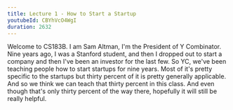 ```yaml
---
title: Lecture 1 - How to Start a Startup
youtubeId: CBYhVcO4WgI
duration: 2632
---
```


Welcome to CS183B. I am Sam Altman, I'm the President of Y Combinator. Nine years ago, I was a Stanford student, and then I dropped out to start a company and then I've been an investor for the last few. So YC, we've been teaching people how to start startups for nine years. Most of it's pretty specific to the startups but thirty percent of it is pretty generally applicable. And so we think we can teach that thirty percent in this class. And even though that's only thirty percent of the way there, hopefully it will still be really helpful.